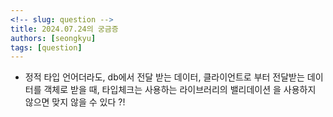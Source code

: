 ```yaml
---
<!-- slug: question -->
title: 2024.07.24의 궁금증
authors: [seongkyu]
tags: [question]
---
```


- 정적 타입 언어더라도, db에서 전달 받는 데이터, 클라이언트로 부터 전달받는 데이터를 객체로 받을 때, 타입체크는 사용하는 라이브러리의 밸리데이션 을 사용하지 않으면 맞지 않을 수 있다 ?!
